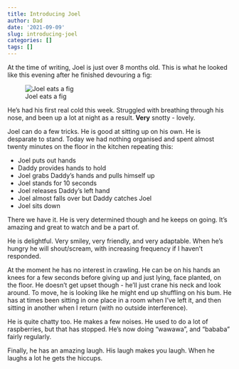 ```yaml
---
title: Introducing Joel
author: Dad
date: '2021-09-09'
slug: introducing-joel
categories: []
tags: []
---
```


At the time of writing, Joel is just over 8 months old. This is what he looked like this evening after he finished devouring a fig:

![Joel eats a fig](images/fig_mouth.jpg)

He's had his first real cold this week. Struggled with breathing through his nose, and been up a lot at night as a result. **Very** snotty - lovely.

Joel can do a few tricks. He is good at sitting up on his own. He is desparate to stand. Today we had nothing organised and spent almost twenty minutes on the floor in the kitchen repeating this:

* Joel puts out hands
* Daddy provides hands to hold
* Joel grabs Daddy's hands and pulls himself up
* Joel stands for 10 seconds
* Joel releases Daddy's left hand
* Joel almost falls over but Daddy catches Joel
* Joel sits down

There we have it. He is very determined though and he keeps on going. It's amazing and great to watch and be a part of.

He is delightful. Very smiley, very friendly, and very adaptable. When he's hungry he will shout/scream, with increasing frequency if I haven't responded. 

At the moment he has no interest in crawling. He can be on his hands an knees for a few seconds before giving up and just lying, face planted, on the floor. He doesn't get upset though - he'll just crane his neck and look around. To move, he is looking like he might end up shuffling on his bum. He has at times been sitting in one place in a room when I've left it, and then sitting in another when I return (with no outside interference). 

He is quite chatty too. He makes a few noises. He used to do a lot of raspberries, but that has stopped. He's now doing "wawawa", and "bababa" fairly regularly. 

Finally, he has an amazing laugh. His laugh makes you laugh. When he laughs a lot he gets the hiccups.